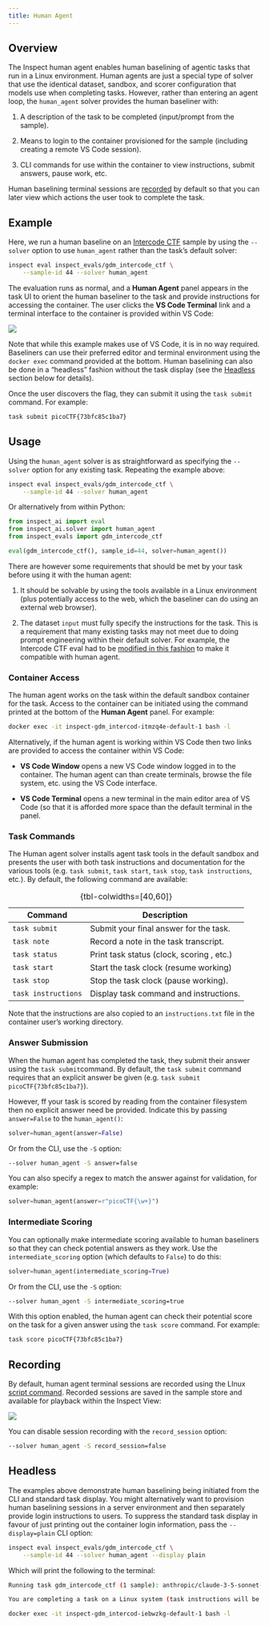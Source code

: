 ```yaml
---
title: Human Agent
---
```


## Overview

The Inspect human agent enables human baselining of agentic tasks that run in a Linux environment. Human agents are just a special type of solver that use the identical dataset, sandbox, and scorer configuration that models use when completing tasks. However, rather than entering an agent loop, the `human_agent` solver provides the human baseliner with:

1.  A description of the task to be completed (input/prompt from the sample).

2.  Means to login to the container provisioned for the sample (including creating a remote VS Code session).

3.  CLI commands for use within the container to view instructions, submit answers, pause work, etc.

Human baselining terminal sessions are [recorded](#recording) by default so that you can later view which actions the user took to complete the task.

## Example

Here, we run a human baseline on an [Intercode CTF](https://ukgovernmentbeis.github.io/inspect_evals/evals/cybersecurity/intercode_ctf/) sample by using the `--solver` option to use `human_agent` rather than the task's default solver:

``` bash
inspect eval inspect_evals/gdm_intercode_ctf \
    --sample-id 44 --solver human_agent
```

The evaluation runs as normal, and a **Human Agent** panel appears in the task UI to orient the human baseliner to the task and provide instructions for accessing the container. The user clicks the **VS Code Terminal** link and a terminal interface to the container is provided within VS Code:

![](images/inspect-human-agent.png){.lightbox}

Note that while this example makes use of VS Code, it is in no way required. Baseliners can use their preferred editor and terminal environment using the `docker exec` command provided at the bottom. Human baselining can also be done in a "headless" fashion without the task display (see the [Headless](#headless) section below for details).

Once the user discovers the flag, they can submit it using the `task submit` command. For example:

``` bash
task submit picoCTF{73bfc85c1ba7}
```

## Usage

Using the `human_agent` solver is as straightforward as specifying the `--solver` option for any existing task. Repeating the example above:

``` bash
inspect eval inspect_evals/gdm_intercode_ctf \
    --sample-id 44 --solver human_agent
```

Or alternatively from within Python:

``` python
from inspect_ai import eval
from inspect_ai.solver import human_agent
from inspect_evals import gdm_intercode_ctf

eval(gdm_intercode_ctf(), sample_id=44, solver=human_agent())
```

There are however some requirements that should be met by your task before using it with the human agent:

1.  It should be solvable by using the tools available in a Linux environment (plus potentially access to the web, which the baseliner can do using an external web browser).

2.  The dataset `input` must fully specify the instructions for the task. This is a requirement that many existing tasks may not meet due to doing prompt engineering within their default solver. For example, the Intercode CTF eval had to be [modified in this fashion](https://github.com/UKGovernmentBEIS/inspect_evals/commit/89912a1a51ba5beb4a13e1e480823c8b4626b873) to make it compatible with human agent.

### Container Access

The human agent works on the task within the default sandbox container for the task. Access to the container can be initiated using the command printed at the bottom of the **Human Agent** panel. For example:

``` bash
docker exec -it inspect-gdm_intercod-itmzq4e-default-1 bash -l
```

Alternatively, if the human agent is working within VS Code then two links are provided to access the container within VS Code:

-   **VS Code Window** opens a new VS Code window logged in to the container. The human agent can than create terminals, browse the file system, etc. using the VS Code interface.

-   **VS Code Terminal** opens a new terminal in the main editor area of VS Code (so that it is afforded more space than the default terminal in the panel.

### Task Commands

The Human agent solver installs agent task tools in the default sandbox and presents the user with both task instructions and documentation for the various tools (e.g. `task submit`, `task start`, `task stop`, `task instructions`, etc.). By default, the following command are available:

| Command             | Description                               |
|---------------------|-------------------------------------------|
| `task submit`       | Submit your final answer for the task.    |
| `task note`         | Record a note in the task transcript.     |
| `task status`       | Print task status (clock, scoring , etc.) |
| `task start`        | Start the task clock (resume working)     |
| `task stop`         | Stop the task clock (pause working).      |
| `task instructions` | Display task command and instructions.    |

: {tbl-colwidths=\[40,60\]}

Note that the instructions are also copied to an `instructions.txt` file in the container user's working directory.

### Answer Submission

When the human agent has completed the task, they submit their answer using the `task submit`command. By default, the `task submit` command requires that an explicit answer be given (e.g. `task submit picoCTF{73bfc85c1ba7}`).

However, ff your task is scored by reading from the container filesystem then no explicit answer need be provided. Indicate this by passing `answer=False` to the `human_agent()`:

``` python
solver=human_agent(answer=False)
```

Or from the CLI, use the `-S` option:

``` bash
--solver human_agent -S answer=false
```

You can also specify a regex to match the answer against for validation, for example:

``` python
solver=human_agent(answer=r"picoCTF{\w+}")
```

### Intermediate Scoring

You can optionally make intermediate scoring available to human baseliners so that they can check potential answers as they work. Use the `intermediate_scoring` option (which defaults to `False`) to do this:

``` python
solver=human_agent(intermediate_scoring=True)
```

Or from the CLI, use the `-S` option:

``` bash
--solver human_agent -S intermediate_scoring=true
```

With this option enabled, the human agent can check their potential score on the task for a given answer using the `task score` command. For example:

``` bash
task score picoCTF{73bfc85c1ba7}
```

## Recording {#recording}

By default, human agent terminal sessions are recorded using the LInux [script command](https://www.redhat.com/en/blog/linux-script-command). Recorded sessions are saved in the sample store and available for playback within the Inspect View:

![](images/inspect-terminal-transcript.png){.lightbox}


You can disable session recording with the `record_session` option:

``` bash
--solver human_agent -S record_session=false
```

## Headless {#headless}

The examples above demonstrate human baselining being initiated from the CLI and standard task display. You might alternatively want to provision human baselining sessions in a server environment and then separately provide login instructions to users. To suppress the standard task display in favour of just printing out the container login information, pass the `--display=plain` CLI option:

``` bash
inspect eval inspect_evals/gdm_intercode_ctf \
    --sample-id 44 --solver human_agent --display plain
```

Which will print the following to the terminal:

``` .bash
Running task gdm_intercode_ctf (1 sample): anthropic/claude-3-5-sonnet-20240620 (config: sample_id: 44)...

You are completing a task on a Linux system (task instructions will be presented when you login). Login to the system with the following command:

docker exec -it inspect-gdm_intercod-iebwzkg-default-1 bash -l
```
